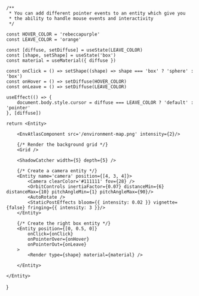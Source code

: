 
    /**
     * You can add different pointer events to an entity which give you 
     * the ability to handle mouse events and interactivity
     */

    const HOVER_COLOR = 'rebeccapurple'
    const LEAVE_COLOR = 'orange'

    const [diffuse, setDiffuse] = useState(LEAVE_COLOR)
    const [shape, setShape] = useState('box')
    const material = useMaterial({ diffuse })

    const onClick = () => setShape((shape) => shape === 'box' ? 'sphere' : 'box')
    const onHover = () => setDiffuse(HOVER_COLOR)
    const onLeave = () => setDiffuse(LEAVE_COLOR)

    useEffect(() => {
        document.body.style.cursor = diffuse === LEAVE_COLOR ? 'default' : 'pointer'
    }, [diffuse])

    return <Entity>

        <EnvAtlasComponent src='/environment-map.png' intensity={2}/>

        {/* Render the background grid */}
        <Grid />

        <ShadowCatcher width={5} depth={5} />

        {/* Create a camera entity */}
        <Entity name='camera' position={[4, 3, 4]}>
            <Camera clearColor='#111111' fov={28} />
            <OrbitControls inertiaFactor={0.07} distanceMin={6} distanceMax={10} pitchAngleMin={1} pitchAngleMax={90}/>
            <AutoRotate />
            <StaticPostEffects bloom={{ intensity: 0.02 }} vignette={false} fringing={{ intensity: 3 }}/>
        </Entity>

        {/* Create the right box entity */}
        <Entity position={[0, 0.5, 0]}
            onClick={onClick}
            onPointerOver={onHover}
            onPointerOut={onLeave}
        >
            <Render type={shape} material={material} />
            
        </Entity>
        
    </Entity>
}

<PointerEvents />